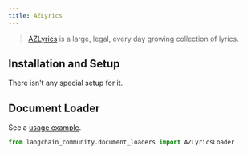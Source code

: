 ```yaml
---
title: AZLyrics
---
```


>[AZLyrics](https://www.azlyrics.com/) is a large, legal, every day growing collection of lyrics.

## Installation and Setup

There isn't any special setup for it.


## Document Loader

See a [usage example](/oss/python/integrations/document_loaders/azlyrics).

```python
from langchain_community.document_loaders import AZLyricsLoader
```
